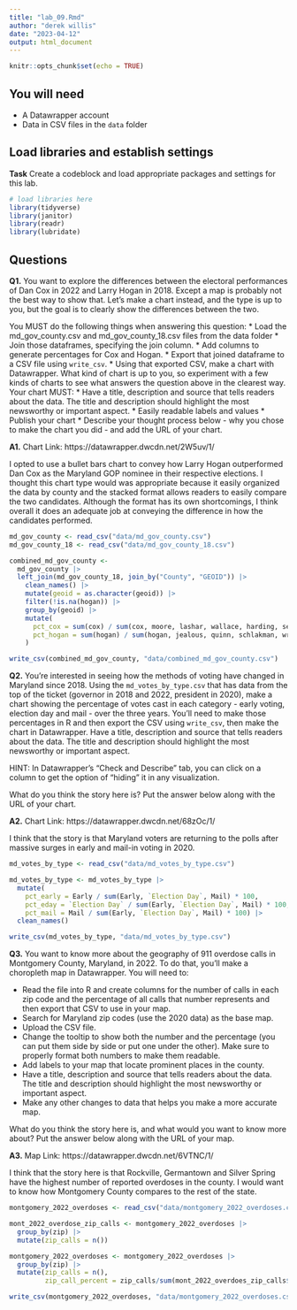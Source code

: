 ```yaml
---
title: "lab_09.Rmd"
author: "derek willis"
date: "2023-04-12"
output: html_document
---
```


```r
knitr::opts_chunk$set(echo = TRUE)
```

## You will need

* A Datawrapper account
* Data in CSV files in the `data` folder

## Load libraries and establish settings

**Task** Create a codeblock and load appropriate packages and settings for this lab.

```r
# load libraries here
library(tidyverse)
library(janitor)
library(readr)
library(lubridate)
```

## Questions

**Q1.** You want to explore the differences between the electoral performances of Dan Cox in 2022 and Larry Hogan in 2018. Except a map is probably not the best way to show that. Let's make a chart instead, and the type is up to you, but the goal is to clearly show the differences between the two.

You MUST do the following things when answering this question:
* Load the md_gov_county.csv and md_gov_county_18.csv files from the data folder
* Join those dataframes, specifying the join column. 
* Add columns to generate percentages for Cox and Hogan.
* Export that joined dataframe to a CSV file using `write_csv`.
* Using that exported CSV, make a chart with Datawrapper. What kind of chart is up to you, so experiment with a few kinds of charts to see what answers the question above in the clearest way. Your chart MUST:
  * Have a title, description and source that tells readers about the data. The title and description should highlight the most newsworthy or important aspect.
  * Easily readable labels and values
* Publish your chart
* Describe your thought process below - why you chose to make the chart you did - and add the URL of your chart.

**A1.** 
Chart Link: https://datawrapper.dwcdn.net/2W5uv/1/

I opted to use a bullet bars chart to convey how Larry Hogan outperformed Dan Cox as the Maryland GOP nominee in their respective elections. I thought this chart type would was appropriate because it easily organized the data by county and the stacked format allows readers to easily compare the two candidates. Although the format has its own shortcomings, I think overall it does an adequate job at conveying the difference in how the candidates performed.

```r

md_gov_county <- read_csv("data/md_gov_county.csv")
md_gov_county_18 <- read_csv("data/md_gov_county_18.csv")

combined_md_gov_county <- 
  md_gov_county |>
  left_join(md_gov_county_18, join_by("County", "GEOID")) |>
    clean_names() |>
    mutate(geoid = as.character(geoid)) |>
    filter(!is.na(hogan)) |>
    group_by(geoid) |>
    mutate(
      pct_cox = sum(cox) / sum(cox, moore, lashar, wallace, harding, sefcik, write_ins_x) * 100,
      pct_hogan = sum(hogan) / sum(hogan, jealous, quinn, schlakman, write_ins_y) * 100
    )

write_csv(combined_md_gov_county, "data/combined_md_gov_county.csv")

```

**Q2.** You're interested in seeing how the methods of voting have changed in Maryland since 2018. Using the `md_votes_by_type.csv` that has data from the top of the ticket (governor in 2018 and 2022, president in 2020), make a chart showing the percentage of votes cast in each category - early voting, election day and mail - over the three years. You'll need to make those percentages in R and then export the CSV using `write_csv`, then make the chart in Datawrapper. Have a title, description and source that tells readers about the data. The title and description should highlight the most newsworthy or important aspect.

HINT: In Datawrapper's "Check and Describe" tab, you can click on a column to get the option of "hiding" it in any visualization.

What do you think the story here is? Put the answer below along with the URL of your chart.

**A2.** 
Chart Link: https://datawrapper.dwcdn.net/68zOc/1/

I think that the story is that Maryland voters are returning to the polls after massive surges in early and mail-in voting in 2020.


```r

md_votes_by_type <- read_csv("data/md_votes_by_type.csv")

md_votes_by_type <- md_votes_by_type |>
  mutate(
    pct_early = Early / sum(Early, `Election Day`, Mail) * 100,
    pct_eday = `Election Day` / sum(Early, `Election Day`, Mail) * 100,
    pct_mail = Mail / sum(Early, `Election Day`, Mail) * 100) |>
  clean_names()

write_csv(md_votes_by_type, "data/md_votes_by_type.csv")

```


**Q3.** You want to know more about the geography of 911 overdose calls in Montgomery County, Maryland, in 2022. To do that, you'll make a choropleth map in Datawrapper. You will need to:

* Read the file into R and create columns for the number of calls in each zip code and the percentage of all calls that number represents and then export that CSV to use in your map.
* Search for Maryland zip codes (use the 2020 data) as the base map.
* Upload the CSV file.
* Change the tooltip to show both the number and the percentage (you can put them side by side or put one under the other). Make sure to properly format both numbers to make them readable.
* Add labels to your map that locate prominent places in the county.
* Have a title, description and source that tells readers about the data. The title and description should highlight the most newsworthy or important aspect.
* Make any other changes to data that helps you make a more accurate map.

What do you think the story here is, and what would you want to know more about? Put the answer below along with the URL of your map.

**A3.** 
Map Link: https://datawrapper.dwcdn.net/6VTNC/1/

I think that the story here is that Rockville, Germantown and Silver Spring have the highest number of reported overdoses in the county. I would want to know how Montgomery County compares to the rest of the state.

```r

montgomery_2022_overdoses <- read_csv("data/montgomery_2022_overdoses.csv") 

mont_2022_overdose_zip_calls <- montgomery_2022_overdoses |>
  group_by(zip) |>
  mutate(zip_calls = n())

montgomery_2022_overdoses <- montgomery_2022_overdoses |>
  group_by(zip) |>
  mutate(zip_calls = n(),
         zip_call_percent = zip_calls/sum(mont_2022_overdoes_zip_calls$zip_calls)*100)

write_csv(montgomery_2022_overdoses, "data/montgomery_2022_overdoses.csv")

```

